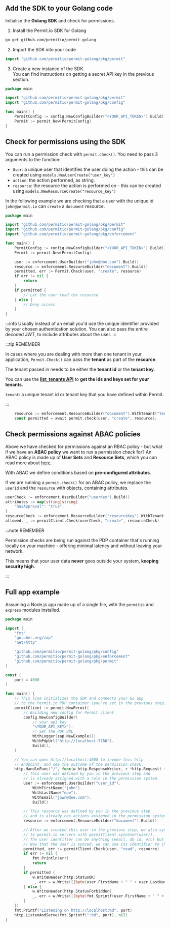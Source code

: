 ## Add the SDK to your Golang code

Initialise the **Golang SDK** and check for permissions.

1. Install the Permit.io SDK for Golang

```bash
go get github.com/permitio/permit-golang
```

2. Import the SDK into your code

```go
import "github.com/permitio/permit-golang/pkg/permit"
```

3. Create a new instance of the SDK. <br/>
   You can find instructions on getting a secret API key in the previous section.

```go
package main

import "github.com/permitio/permit-golang/pkg/permit"
import "github.com/permitio/permit-golang/pkg/config"

func main() {
	PermitConfig := config.NewConfigBuilder("<YOUR_API_TOKEN>").Build()
	Permit := permit.New(PermitConfig)
}
```

## Check for permissions using the SDK

You can run a permission check with `permit.check()`. You need to pass 3 arguments to the function:

- `User`: a unique user that identifies the user doing the action - this can be created using `models.NewUserCreate("user_key")`
- `action`: the action performed, as string.
- `resource`: the resource the action is performed on - this can be created using `models.NewResourceCreate("resource_key")`

In the following example we are checking that a user with the unique id `john@permit.io` can `create` a `document` resource.

```go
package main

import "github.com/permitio/permit-golang/pkg/permit"
import "github.com/permitio/permit-golang/pkg/config"
import "github.com/permitio/permit-golang/pkg/enforcement"

func main() {
	PermitConfig := config.NewConfigBuilder("<YOUR_API_TOKEN>").Build()
	Permit := permit.New(PermitConfig)

	user := enforcement.UserBuilder("john@doe.com").Build()
	resource := enforcement.ResourceBuilder("document").Build()
	permitted, err := Permit.Check(user, "create", resource)
	if err != nil {
		return
	}
	if permitted {
		// Let the user read the resource
	} else {
		// Deny access
	}
}
```

:::info
Usually instead of an email you'd use the unique identifier provided by your chosen authentication solution.
You can also pass the entire decoded JWT, to include attributes about the user.
:::

:::tip REMEMBER

In cases where you are dealing with more than one tenant in your application, `Permit.Check()` can pass the **tenant** as part of the **resource**.

The tenant passed in needs to be either the **tenant id** or the **tenant key**.

You can use the **[list_tenants API](https://api.permit.io/v2/redoc#tag/Tenants/operation/list_tenants)** to **get the ids and keys set for your tenants**.

`tenant`: a unique tenant id or tenant key that you have defined within Permit.

:::

```go
	resource := enforcement.ResourceBuilder("document").WithTenant("tenant").Build()
    const permitted = await permit.check(user, "create", resource);
```

## Check permissions against ABAC policies

Above we have checked for permissions against an RBAC policy - but what if we have an **ABAC policy** we want to run a permission check for?
An ABAC policy is made up of **User Sets** and **Resource Sets**, which you can read more about [here](/features/policy-editor/editor-overview#what-makes-up-an-abac-policy).

With ABAC we define conditions based on **pre-configured attributes**.

If we are running a `permit.check()` for an ABAC policy, we replace the `userId` and the `resource` with objects, containing attributes.

```go
userCheck := enforcement.UserBuilder("userKey").Build()
attributes := map[string]string{
	"hasApproval": "true",
}
resourceCheck := enforcement.ResourceBuilder("resourceKey").WithTenant("default").WithAttributes(attributes).Build()
allowed, _ := permitClient.Check(userCheck, "create", resourceCheck)
```

:::note REMEMBER

Permission checks are being run against the PDP container that's running locally on your machine - offering
minimal latency and without leaving your network.

This means that your user data **never** goes outside your system, **keeping security high**.

:::

## Full app example

Assuming a Node.js app made up of a single file, with the `permitio` and `express` modules installed.

```go
package main

import (
	"fmt"
	"go.uber.org/zap"
	"net/http"

	"github.com/permitio/permit-golang/pkg/config"
	"github.com/permitio/permit-golang/pkg/enforcement"
	"github.com/permitio/permit-golang/pkg/permit"
)

const (
	port = 4000
)

func main() {
	// This line initializes the SDK and connects your Go app
	// to the Permit.io PDP container (you've set in the previous step), with the API key provided.
	permitClient := permit.NewPermit(
		// Building new config for Permit client
		config.NewConfigBuilder(
			// your api key
			"<YOUR_API_KEY>").
			// Set the PDP URL
			WithLogger(zap.NewExample()).
			WithPdpUrl("http://localhost:7766").
			Build(),
	)

	// You can open http://localhost:4000 to invoke this http
	// endpoint, and see the outcome of the permission check.
	http.HandleFunc("/", func(w http.ResponseWriter, r *http.Request) {
		// This user was defined by you in the previous step and
		// is already assigned with a role in the permission system.
		user := enforcement.UserBuilder("user_id").
			WithFirstName("john").
			WithLastName("doe").
			WithEmail("jown@doe.com").
			Build()

		// This resource was defined by you in the previous step
		// and is already has actions assigned in the permission system.
		resource := enforcement.ResourceBuilder("document").Build()

		// After we created this user in the previous step, we also synced the user's identifier
		// to permit.io servers with permitClient.syncUser(user)).
		// The user identifier can be anything (email, db id, etc) but must be unique for each user.
		// Now that the user is synced, we can use its identifier to check permissions with `permit.check()`.
		permitted, err := permitClient.Check(user, "read", resource)
		if err != nil {
			fmt.Println(err)
			return
		}
		if permitted {
			w.WriteHeader(http.StatusOK)
			_, err = w.Write([]byte(user.FirstName + " " + user.LastName + " is PERMITTED to read document!"))
		} else {
			w.WriteHeader(http.StatusForbidden)
			_, err = w.Write([]byte(fmt.Sprintf(user.FirstName + " " + user.LastName + " is NOT PERMITTED to read document!")))
		}
	})
	fmt.Printf("Listening on http://localhost:%d", port)
	http.ListenAndServe(fmt.Sprintf(":%d", port), nil)
}
```
